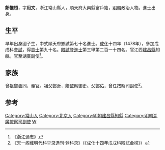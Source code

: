 '''鄭惟桓'''，字'''用文'''，浙江常山縣人，順天府大興縣富戶籍，[[明朝|明朝]]政治人物。進士出身。

==生平==
早年出身國子生，中式順天府鄉試第七十名進士。[[成化|成化]]十四年（1478年），參加戊戌科[[會試|會試]]，得[[貢士|貢士]]第九十名。[[殿試|殿試]]登[[進士|進士]]第三甲第二百一十四名。官江西[[建昌縣_(東漢)|建昌縣]]知縣。官至湖廣副使<ref>《浙江通志》</ref>。

==家族==
曾祖[[鄭善同|鄭善同]]，義官。祖父[[鄭沂|鄭沂]]，贈監察御史。父[[鄭佑|鄭佑]]，曾任按察司副使<ref>《天一阁藏明代科举录选刊·登科录》（《成化十四年戊戌科殿試金榜》）</ref>。

==参考==
{{reflist}}
{{明朝人物小作品}}
{{成化十四年戊戌科殿試金榜}}
{{DEFAULTSORT:Zheng鄭}}
[[Category:常山人|Category:常山人]]
[[Category:北京人|Category:北京人]]
[[Category:明朝建昌縣知縣|Category:明朝建昌縣知縣]]
[[Category:明朝湖廣按察司副使|Category:明朝湖廣按察司副使]]
[[Category:郑姓|W]]